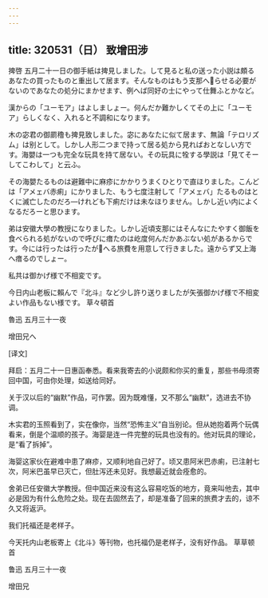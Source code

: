 ```yaml
---
---
---
```

title: 320531（日） 致增田涉
---




捭啓 五月二十一日の御手紙は捭見しました。して見ると私の送った小説は頗るあなたの買ったものと重出して居ます。そんなものはもう支那へらせる必要がないのであなたの処分にまかせます、例へば同好の士にやって仕舞ふとかなど。

漢からの「ユーモア」はよしましょー。何んだか難かしくてその上に「ユーモア」らしくなく、入れると不調和になります。

木の宓君の御罽穞も捭見致しました。宓にあなたに似て居ます、無論「テロリズム」は别として。しかし人形二つまで持って居る処から見ればおとなしい方です。海嬰は一つも完全な玩具を持て居ない。その玩具に牷する學説は「見てそーしてこわして」と云ふ。

その海嬰たるものは避難中に麻疹にかかりうまくひとりで直ほりました。こんどは「アメェバ赤痢」にかりました、もう七度注射して「アメェバ」たるものはとくに滅亡したのだろ—けれども下痢だけは未なほりません。しかし近い内によくなるだろーと思ひます。

弟は安徽大學の教授になりました。しかし近頃支那にはそんなにたやすく御飯を食べられる処がないので呼びに瘄たのは屹度何んだかあぶない処があるからです。今には行ったは行ったがへる旅費を用意して行きました。遠からず又上海へ瘄るのでしょー。

私共は御かげ様で不相変です。

今日内山老板に賴んで『北斗』など少し許り送りましたが矢張御かげ様で不相変よい作品もない様です。 草々頓首

魯迅 五月三十一夜

增田兄へ

[译文]

拜启：五月二十一日惠函奉悉。看来我寄去的小说颇和你买的重复，那些书毋须寄回中国，可由你处理，如送给同好。

关于汉以后的“幽默”作品，可作罢。因为既难懂，又不那么“幽默”，选进去不协调。

木实君的玉照看到了，实在像你，当然“恐怖主义”自当别论。但从她抱着两个玩偶看来，倒是个温顺的孩子。海婴是连一件完整的玩具也没有的。他对玩具的理论，是“看了拆掉”。

海婴这家伙在避难中患了麻疹，又顺利地自己好了。顷又患阿米巴赤痢，已注射七次，阿米巴虽早已灭亡，但肚泻还未见好。我想最近就会痊愈的。

舍弟已任安徽大学教授。但中国近来没有这么容易吃饭的地方，竟来叫他去，其中必是因为有什么危险之处。现在去固然去了，却是准备了回来的旅费才去的，谅不久又将返沪。

我们托福还是老样子。

今天托内山老板寄上《北斗》等刊物，也托福仍是老样子，没有好作品。 草草顿首

鲁迅 五月三十一夜

增田兄